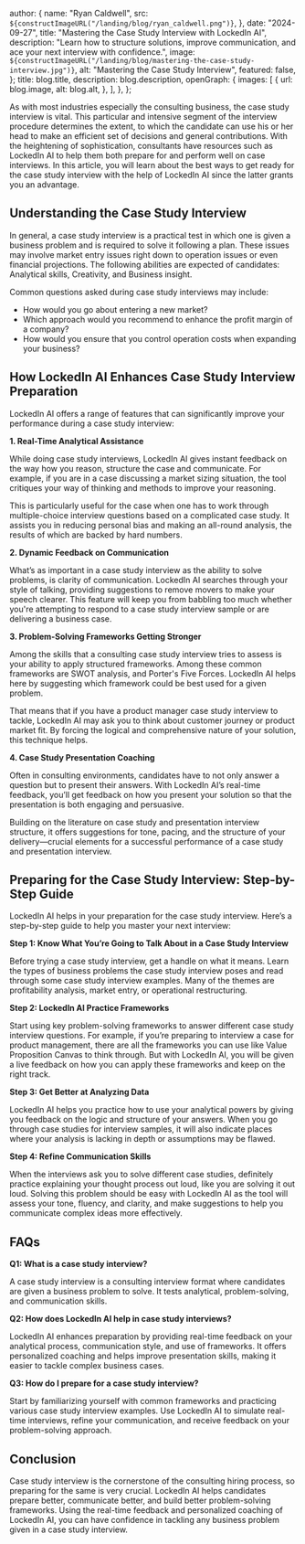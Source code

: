 
  author: {
    name: "Ryan Caldwell",
    src: `${constructImageURL("/landing/blog/ryan_caldwell.png")}`,
  },
  date: "2024-09-27",
  title: "Mastering the Case Study Interview with LockedIn AI",
  description:
    "Learn how to structure solutions, improve communication, and ace your next interview with confidence.",
  image: `${constructImageURL("/landing/blog/mastering-the-case-study-interview.jpg")}`,
  alt: "Mastering the Case Study Interview",
  featured: false,
};
  title: blog.title,
  description: blog.description,
  openGraph: {
    images: [
      {
        url: blog.image,
        alt: blog.alt,
      },
    ],
  },
};


As with most industries especially the consulting business, the case study interview is vital. This particular and intensive segment of the interview procedure determines the extent, to which the candidate can use his or her head to make an efficient set of decisions and general contributions. With the heightening of sophistication, consultants have resources such as LockedIn AI to help them both prepare for and perform well on case interviews. In this article, you will learn about the best ways to get ready for the case study interview with the help of LockedIn AI since the latter grants you an advantage.

## Understanding the Case Study Interview

In general, a case study interview is a practical test in which one is given a business problem and is required to solve it following a plan. These issues may involve market entry issues right down to operation issues or even financial projections. The following abilities are expected of candidates: Analytical skills, Creativity, and Business insight.

Common questions asked during case study interviews may include:

- How would you go about entering a new market?
- Which approach would you recommend to enhance the profit margin of a company?
- How would you ensure that you control operation costs when expanding your business?

## How LockedIn AI Enhances Case Study Interview Preparation

LockedIn AI offers a range of features that can significantly improve your performance during a case study interview:

**1. Real-Time Analytical Assistance**

While doing case study interviews, LockedIn AI gives instant feedback on the way how you reason, structure the case and communicate. For example, if you are in a case discussing a market sizing situation, the tool critiques your way of thinking and methods to improve your reasoning.

This is particularly useful for the case when one has to work through multiple-choice interview questions based on a complicated case study. It assists you in reducing personal bias and making an all-round analysis, the results of which are backed by hard numbers.

**2. Dynamic Feedback on Communication**

What’s as important in a case study interview as the ability to solve problems, is clarity of communication. LockedIn AI searches through your style of talking, providing suggestions to remove movers to make your speech clearer. This feature will keep you from babbling too much whether you're attempting to respond to a case study interview sample or are delivering a business case.

**3. Problem-Solving Frameworks Getting Stronger**

Among the skills that a consulting case study interview tries to assess is your ability to apply structured frameworks. Among these common frameworks are SWOT analysis, and Porter's Five Forces. LockedIn AI helps here by suggesting which framework could be best used for a given problem.

That means that if you have a product manager case study interview to tackle, LockedIn AI may ask you to think about customer journey or product market fit. By forcing the logical and comprehensive nature of your solution, this technique helps.

**4. Case Study Presentation Coaching**

Often in consulting environments, candidates have to not only answer a question but to present their answers. With LockedIn AI’s real-time feedback, you’ll get feedback on how you present your solution so that the presentation is both engaging and persuasive.

Building on the literature on case study and presentation interview structure, it offers suggestions for tone, pacing, and the structure of your delivery—crucial elements for a successful performance of a case study and presentation interview.

## Preparing for the Case Study Interview: Step-by-Step Guide

LockedIn AI helps in your preparation for the case study interview. Here’s a step-by-step guide to help you master your next interview:

**Step 1: Know What You’re Going to Talk About in a Case Study Interview**

Before trying a case study interview, get a handle on what it means. Learn the types of business problems the case study interview poses and read through some case study interview examples. Many of the themes are profitability analysis, market entry, or operational restructuring.

**Step 2: LockedIn AI Practice Frameworks**

Start using key problem-solving frameworks to answer different case study interview questions. For example, if you’re preparing to interview a case for product management, there are all the frameworks you can use like Value Proposition Canvas to think through. But with LockedIn AI, you will be given a live feedback on how you can apply these frameworks and keep on the right track.

**Step 3: Get Better at Analyzing Data**

LockedIn AI helps you practice how to use your analytical powers by giving you feedback on the logic and structure of your answers. When you go through case studies for interview samples, it will also indicate places where your analysis is lacking in depth or assumptions may be flawed.

**Step 4: Refine Communication Skills**

When the interviews ask you to solve different case studies, definitely practice explaining your thought process out loud, like you are solving it out loud. Solving this problem should be easy with LockedIn AI as the tool will assess your tone, fluency, and clarity, and make suggestions to help you communicate complex ideas more effectively.

## FAQs

**Q1: What is a case study interview?**

A case study interview is a consulting interview format where candidates are given a business problem to solve. It tests analytical, problem-solving, and communication skills.

**Q2: How does LockedIn AI help in case study interviews?**

LockedIn AI enhances preparation by providing real-time feedback on your analytical process, communication style, and use of frameworks. It offers personalized coaching and helps improve presentation skills, making it easier to tackle complex business cases.

**Q3: How do I prepare for a case study interview?**

Start by familiarizing yourself with common frameworks and practicing various case study interview examples. Use LockedIn AI to simulate real-time interviews, refine your communication, and receive feedback on your problem-solving approach.

## Conclusion

Case study interview is the cornerstone of the consulting hiring process, so preparing for the same is very crucial. LockedIn AI helps candidates prepare better, communicate better, and build better problem-solving frameworks. Using the real-time feedback and personalized coaching of LockedIn AI, you can have confidence in tackling any business problem given in a case study interview.
